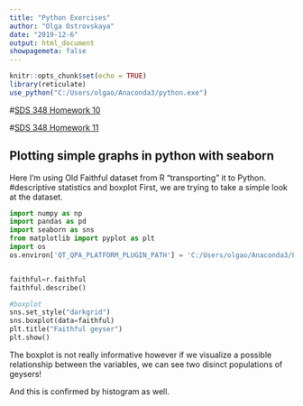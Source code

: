 ```yaml
---
title: "Python Exercises"
author: "Olga Ostrovskaya"
date: "2019-12-6"
output: html_document
showpagemeta: false
---
```


```r
knitr::opts_chunk$set(echo = TRUE)
library(reticulate)
use_python("C:/Users/olgao/Anaconda3/python.exe")
```

#[SDS 348 Homework 10](/HW10_oo3662.pdf)

#[SDS 348 Homework 11](/HW11_oo3662.html)

## Plotting simple graphs in python with seaborn
Here I'm using Old Faithful dataset from R "transporting" it to Python.
#descriptive statistics and boxplot
First, we are trying to take a simple look at the dataset. 
```python
import numpy as np
import pandas as pd
import seaborn as sns
from matplotlib import pyplot as plt
import os
os.environ['QT_QPA_PLATFORM_PLUGIN_PATH'] = 'C:/Users/olgao/Anaconda3/Library/plugins/platforms'


faithful=r.faithful 
faithful.describe()

#boxplot
sns.set_style("darkgrid")
sns.boxplot(data=faithful)
plt.title("Faithful geyser")
plt.show()


```

The boxplot is not really informative however if we visualize a possible relationship between the variables, we can see two disinct populations of geysers!

And this is confirmed by histogram as well. 




